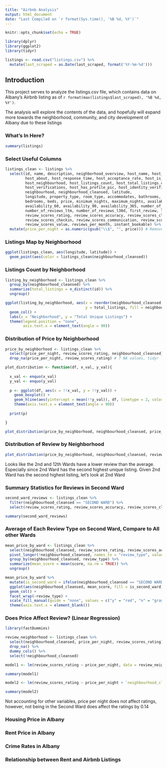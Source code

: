 ```yaml
---
title: "Airbnb Analysis"
output: html_document
date: "Last Compiled on `r format(Sys.time(), '%B %d, %Y')`"
---
```


```r
knitr::opts_chunk$set(echo = TRUE)

library(dplyr)
library(ggplot2)
library(tidyr)

listings <- read.csv("listings.csv") %>%
  mutate(last_scraped = as.Date(last_scraped, format('%Y-%m-%d')))
```

## Introduction

This project serves to analyze the listings.csv file, which contains data on Albany's Airbnb listing as of `r format(max(listings$last_scraped), '%B %d, %Y')`.

The analysis will explore the contents of the data, and hopefully will expand more towards the neighborhood, community, and city development of Albany due to these listings

### What's In Here?

```r

summary(listings)

```

### Select Useful Columns

```r

listings_clean <- listings %>%
  select(id, name, description, neighborhood_overview, host_name, host_since, host_location,
         host_about, host_response_time, host_acceptance_rate, host_is_superhost,
         host_neighbourhood, host_listings_count, host_total_listings_count,
         host_verifications, host_has_profile_pic, host_identity_verified, 
         neighbourhood, neighbourhood_cleansed, latitude,
         longitude, property_type, room_type, accommodates, bathrooms, bathrooms_text,
         bedrooms, beds, price, minimum_nights, maximum_nights, availability_30,
         availability_60, availability_90, availability_365, number_of_reviews,
         number_of_reviews_ltm, number_of_reviews_l30d, first_review, last_review,
         review_scores_rating, review_scores_accuracy, review_scores_cleanliness,
         review_scores_checkin, review_scores_communication, review_scores_location,
         review_scores_value, reviews_per_month, instant_bookable) %>%
  mutate(price_per_night = as.numeric(gsub("\\$", "", price))) # Remove dollar sign and convert to numeric
```

### Listings Map by Neighborhood

```r

ggplot(listings_clean, aes(longitude, latitude)) + 
  geom_point(aes(color = listings_clean$neighbourhood_cleansed))

```


### Listings Count by Neighborhood

```r

listing_by_neighborhood <- listings_clean %>%
  group_by(neighbourhood_cleansed) %>%
  summarize(total_listings = n_distinct(id)) %>%
  ungroup()

ggplot(listing_by_neighborhood, aes(x = reorder(neighbourhood_cleansed, -total_listings), 
                                    y = total_listings, fill = neighbourhood_cleansed)) +
  geom_col() +
  labs(x = "Neighborhood", y = "Total Unique Listings") +
  theme(legend.position = "none",
        axis.text.x = element_text(angle = 90))


```


### Distribution of Price by Neighborhood

```r

price_by_neighborhood <- listings_clean %>%
  select(price_per_night, review_scores_rating, neighbourhood_cleansed) %>%
  drop_na(price_per_night, review_scores_rating) # 7 NA values, tidyr library

plot_distribution <- function(df, x_val, y_val){
  
  x_val <- enquo(x_val)
  y_val <- enquo(y_val)
  
  p <- ggplot(df, aes(x = !!x_val, y = !!y_val)) +
    geom_boxplot() +
    geom_hline(aes(yintercept = mean(!!y_val)), df, linetype = 2, color = "red") +
    theme(axis.text.x = element_text(angle = 90))
  
  print(p)

}

plot_distribution(price_by_neighborhood, neighbourhood_cleansed, price_per_night)


```


### Distribution of Review by Neighborhood

```r

plot_distribution(price_by_neighborhood, neighbourhood_cleansed, review_scores_rating)

```

Looks like the 2nd and 12th Wards have a lower review than the average. Especially since 2nd Ward has the second highest unique listing. Given 2nd Ward has the second highest listing, let's look at 2nd Ward

### Summary Statistics for Reviews in Second Ward

```r

second_ward_reviews <- listings_clean %>%
  filter(neighbourhood_cleansed == "SECOND WARD") %>%
  select(review_scores_rating, review_scores_accuracy, review_scores_cleanliness, review_scores_checkin, review_scores_communication, review_scores_location, review_scores_value)

summary(second_ward_reviews)

```

### Average of Each Review Type on Second Ward, Compare to All other Wards

```R

mean_price_by_ward <- listings_clean %>%
  select(neighbourhood_cleansed, review_scores_rating, review_scores_accuracy, review_scores_cleanliness, review_scores_checkin, review_scores_communication, review_scores_location, review_scores_value) %>%
  pivot_longer(!neighbourhood_cleansed, names_to = "review_type", values_to = "score") %>%
  group_by(neighbourhood_cleansed, review_type) %>%
  summarize(mean_score = mean(score, na.rm = TRUE)) %>%
  ungroup()

mean_price_by_ward %>%
  mutate(is_second_ward = ifelse(neighbourhood_cleansed == "SECOND WARD", "y", "n")) %>%
  ggplot(aes(neighbourhood_cleansed, mean_score, fill = is_second_ward)) +
  geom_col() +
  facet_wrap(~review_type) +
  scale_fill_manual(guide = "none", values = c("y" = "red", "n" = "gray")) +
  theme(axis.text.x = element_blank())

```

### Does Price Affect Review? (Linear Regression)

```R

library(fastDummies)

review_neighborhood <- listings_clean %>%
  select(neighbourhood_cleansed, price_per_night, review_scores_rating) %>%
  drop_na() %>%
  dummy_cols() %>%
  select(!neighbourhood_cleansed)

model1 <- lm(review_scores_rating ~ price_per_night, data = review_neighborhood)

summary(model1)

model2 <- lm(review_scores_rating ~ price_per_night + `neighbourhood_cleansed_SECOND WARD`, data = review_neighborhood)

summary(model2)

```

Not accounting for other variables, price per night does not affect ratings, however, not being in the Second Ward does affect the ratings by 0.14

### Housing Price in Albany

### Rent Price in Albany

### Crime Rates in Albany

### Relationship between Rent and Airbnb Listings